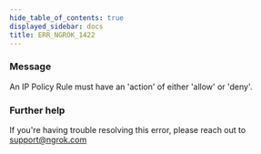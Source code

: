 ```yaml
---
hide_table_of_contents: true
displayed_sidebar: docs
title: ERR_NGROK_1422
---
```


### Message

An IP Policy Rule must have an 'action' of either 'allow' or 'deny'.

### Further help

If you're having trouble resolving this error, please reach out to [support@ngrok.com](mailto:support@ngrok.com?subject=Help%20with%20ERR_NGROK_1422)
